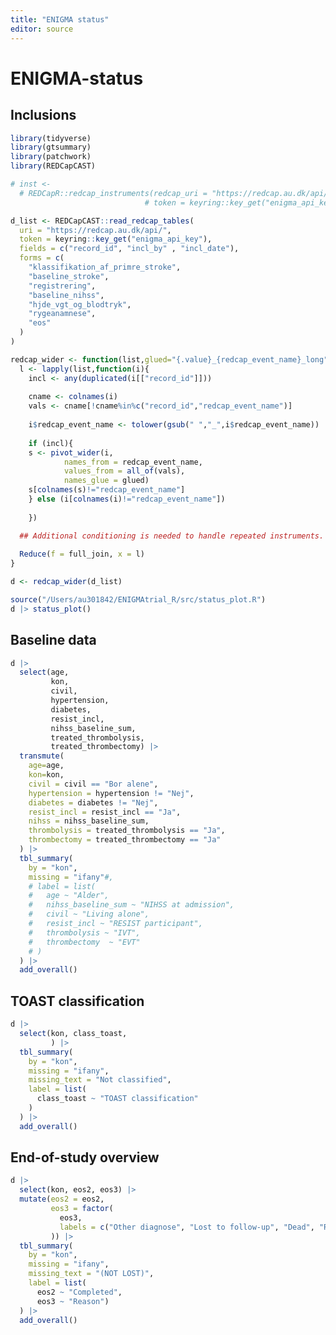 ```yaml
---
title: "ENIGMA status"
editor: source
---
```



# ENIGMA-status

## Inclusions

```r
library(tidyverse)
library(gtsummary)
library(patchwork)
library(REDCapCAST)

# inst <-
  # REDCapR::redcap_instruments(redcap_uri = "https://redcap.au.dk/api/",
                              # token = keyring::key_get("enigma_api_key"))$data

d_list <- REDCapCAST::read_redcap_tables(
  uri = "https://redcap.au.dk/api/",
  token = keyring::key_get("enigma_api_key"),
  fields = c("record_id", "incl_by" , "incl_date"),
  forms = c(
    "klassifikation_af_primre_stroke",
    "baseline_stroke",
    "registrering",
    "baseline_nihss",
    "hjde_vgt_og_blodtryk",
    "rygeanamnese",
    "eos"
  )
) 
```

```r
redcap_wider <- function(list,glued="{.value}_{redcap_event_name}_long") {
  l <- lapply(list,function(i){
    incl <- any(duplicated(i[["record_id"]]))
    
    cname <- colnames(i)
    vals <- cname[!cname%in%c("record_id","redcap_event_name")]
    
    i$redcap_event_name <- tolower(gsub(" ","_",i$redcap_event_name))
    
    if (incl){
    s <- pivot_wider(i,
            names_from = redcap_event_name,
            values_from = all_of(vals),
            names_glue = glued)
    s[colnames(s)!="redcap_event_name"]
    } else (i[colnames(i)!="redcap_event_name"])
    
    })

  ## Additional conditioning is needed to handle repeated instruments.
  
  Reduce(f = full_join, x = l)
}
```

```r
d <- redcap_wider(d_list)
```

```r
source("/Users/au301842/ENIGMAtrial_R/src/status_plot.R")
d |> status_plot()
```

## Baseline data

```r
d |>
  select(age,
         kon,
         civil,
         hypertension,
         diabetes,
         resist_incl,
         nihss_baseline_sum,
         treated_thrombolysis,
         treated_thrombectomy) |>
  transmute(
    age=age,
    kon=kon,
    civil = civil == "Bor alene",
    hypertension = hypertension != "Nej",
    diabetes = diabetes != "Nej",
    resist_incl = resist_incl == "Ja",
    nihss = nihss_baseline_sum,
    thrombolysis = treated_thrombolysis == "Ja",
    thrombectomy = treated_thrombectomy == "Ja"
  ) |>
  tbl_summary(
    by = "kon",
    missing = "ifany"#,
    # label = list(
    #   age ~ "Alder",
    #   nihss_baseline_sum ~ "NIHSS at admission",
    #   civil ~ "Living alone",
    #   resist_incl ~ "RESIST participant",
    #   thrombolysis ~ "IVT",
    #   thrombectomy  ~ "EVT"
    # )
  ) |>
  add_overall()
```

## TOAST classification

```r
d |>
  select(kon, class_toast,
         ) |>
  tbl_summary(
    by = "kon",
    missing = "ifany",
    missing_text = "Not classified",
    label = list(
      class_toast ~ "TOAST classification"
    )
  ) |>
  add_overall()
```

## End-of-study overview

```r
d |>
  select(kon, eos2, eos3) |>
  mutate(eos2 = eos2,
         eos3 = factor(
           eos3,
           labels = c("Other diagnose", "Lost to follow-up", "Dead", "Retracted consent")
         )) |>
  tbl_summary(
    by = "kon",
    missing = "ifany",
    missing_text = "(NOT LOST)",
    label = list(
      eos2 ~ "Completed",
      eos3 ~ "Reason")
  ) |>
  add_overall()
```

<!-- ## RESIST {.smaller} -->

<!-- ```{r lost} -->
<!-- d |> -->
<!--   select(resist_incl, eos2, eos3) |> -->
<!--   mutate(eos2 = eos2, -->
<!--          eos3 = factor( -->
<!--            eos3, -->
<!--            labels = c("Other diagnose", "Lost to follow-up", "Dead", "Retracted consent") -->
<!--          )) |> -->
<!--   tbl_summary( -->
<!--     by = "resist_incl", -->
<!--     missing = "ifany", -->
<!--     missing_text = "(Missing data)", -->
<!--     label = list( -->
<!--       eos2 ~ "Completed", -->
<!--       eos3 ~ "Reason") -->
<!--   ) |> -->
<!--   add_overall() -->
<!-- ``` -->
